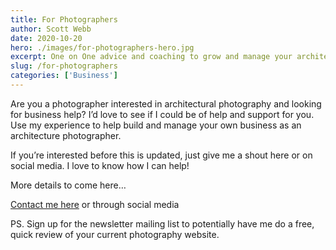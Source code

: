```yaml
---
title: For Photographers
author: Scott Webb
date: 2020-10-20
hero: ./images/for-photographers-hero.jpg
excerpt: One on One advice and coaching to grow and manage your architectural photography business
slug: /for-photographers
categories: ['Business']
---
```


Are you a photographer interested in architectural photography and looking for business help? I’d love to see if I could be of help and support for you. Use my experience to help build and manage your own business as an architecture photographer.

If you’re interested before this is updated, just give me a shout here or on social media. I love to know how I can help! 

More details to come here…

[Contact me here](/contact) or through social media

PS. Sign up for the newsletter mailing list to potentially have me do a free, quick review of your current photography website.